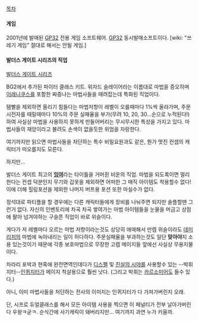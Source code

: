 [[목차]]


==== 게임 ====


{{{#!html
<object width="425" height="344"><param name="movie" value="http://www.youtube.com/v/RhPEf5Ddqew&hl=ko&fs=1"></param><param name="allowFullScreen" value="true"></param><param name="allowscriptaccess" value="always"></param><embed src="http://www.youtube.com/v/RhPEf5Ddqew&hl=ko&fs=1" type="application/x-shockwave-flash" allowscriptaccess="always" allowfullscreen="true" width="425" height="344"></embed></object>
}}}

2001년에 발매된 [[GP32]] 전용 게임 소프트웨어. [[GP32]] 동시발매소프트이다.
[wiki: "쓰레기 게임" 절대로 해서는 안될 게임.]


==== 발더스 게이트 시리즈의 직업 ====

[[발더스 게이트 시리즈]]

BG2에서 추가된 파이터 클래스 키트.
위자드 슬레이어라는 이름대로 마법을 증오하며 [[이레니쿠스]]를 포함한 짜증나는 마법사들을 때려잡는데 특화된 직업이다.

템빨을 제외하면 올리기 힘들다는 마법저항이 레벨이 오를때마다 1%씩 올라가며, 주문시전자를 때릴때마다 10%의 주문 실패율을 부가(무려 10, 20, 30...순으로 누적된다!)하여 사실상 마법을 사용하지 못하게 만들어버리는 무시무시한 특성을 가지고 있다.
마법사들의 재앙이라고 불려도 손색이 없을듯한 위엄을 자랑한다.

여기까지만 읽으면 마법사들을 처단하는 특수 비밀요원과도 같은, 뭔가 멋진 컨셉의 캐릭터가 떠오를지도 모른다.


하지만...


발더스 게이트 최고의 '''[[잉여]]'''라는 타이틀을 거머쥔 비운의 직업.
마법을 되도록이면 멀리한다는 컨셉 덕분인지 무기와 갑옷을 제외하면 어떠한 그 매직 아이템도 착용할수 없다!
이에 더해 힐링포션을 제외한 나머지 버프용 포션 또한 마실수가 없다.

정석대로 파티플을 할 경우에는 다른 캐릭터들에게 장비를 나눠주면 되지만 솔플할땐 그런거 없다.
자신의 인벤토리에 차곡 차곡 쌓여가는 마법 아이템들을 눈물을 머금고 상점에 팔아 넘겨야하는 구슬픈 직업이 바로 위슬이다.

게다가 저 레벨마다 오르는 마법 저항이라는것도 상당히 애매해서 만렙 위슬이라도 [[데미 리치]]의 마법에 녹아내리는 일이 허다하다.
주문실패율을 부과하는것도 일단 '''맞아야'''지 소용 있는것이기 때문에 각종 보호마법으로 무장한 고렙 메이지들 앞에선 사실상 무용지물이다.



차라리 포박과 현혹에 완전면역인데다가 [[디스펠]] 및 [[진실의 시야]]를 사용할수 있는 --박휘지터--[[인퀴지터]]가 메이지 척살용으로 훨씬 낫다. (그리고 박휘는 [[카르소미어]]도 들수 있다.)

아니, 이미 마법사들을 처단하는 전사의 이미지는 인퀴지터가 다 가져가버린지 오래.

단, 시프로 듀얼클래스를 해서 모든 아이템 사용을 찍으면 이 페널티가 전부 날아가버린다 우왕ㅋ굳ㅋ. 순식간에 사기캐릭이 돼버리지만... 여기까지 과연 누가 키울까.

